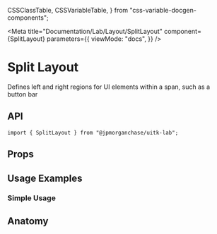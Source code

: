   CSSClassTable,
  CSSVariableTable,
} from "css-variable-docgen-components";

<Meta
  title="Documentation/Lab/Layout/SplitLayout"
  component={SplitLayout}
  parameters={{
    viewMode: "docs",
  }}
/>

# Split Layout

Defines left and right regions for UI elements within a span, such as a button bar

<Canvas>
  <Story id="lab-layout-splitlayout--default-split-layout" />
</Canvas>

## API

```
import { SplitLayout } from "@jpmorganchase/uitk-lab";
```

## Props

<ArgsTable of={SplitLayout} />

## Usage Examples

### Simple Usage

<Canvas>
  <Story id="lab-layout-splitlayout--split-layout-simple-usage" />
</Canvas>

## Anatomy

<Canvas>
  <ComponentAnatomy showLegend>
    <SplitLayout>
      <FlexItem></FlexItem>
    </SplitLayout>
  </ComponentAnatomy>
</Canvas>
